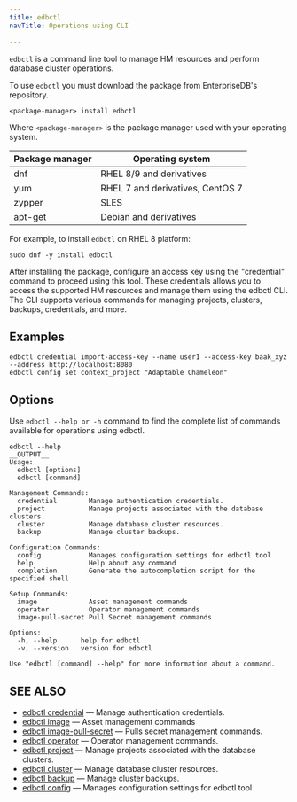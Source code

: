 ```yaml
---
title: edbctl
navTitle: Operations using CLI

---
```


`edbctl` is a command line tool to manage HM resources and perform database cluster operations. 

To use `edbctl` you must download the package from EnterpriseDB's repository. 

```
<package-manager> install edbctl
```

Where `<package-manager>` is the package manager used with your operating system.

| Package manager | Operating system                 |
| --------------- | -------------------------------- |
| dnf             | RHEL 8/9 and derivatives         |
| yum             | RHEL 7 and derivatives, CentOS 7 |
| zypper          | SLES                             |
| apt-get         | Debian and derivatives           |

For example, to install `edbctl` on RHEL 8 platform:

```
sudo dnf -y install edbctl
```

After installing the package, configure an access key using the "credential" command to proceed using this tool. These credentials allows you to access the supported HM resources and manage them using the edbctl CLI. The CLI supports various commands for managing projects, clusters, backups, credentials, and more.

## Examples

```
edbctl credential import-access-key --name user1 --access-key baak_xyz --address http://localhost:8080
edbctl config set context_project "Adaptable Chameleon"
```

## Options

Use `edbctl --help or -h` command to find the complete list of commands available for operations using edbctl.

```
edbctl --help
__OUTPUT__
Usage:
  edbctl [options]
  edbctl [command]

Management Commands:
  credential        Manage authentication credentials.
  project           Manage projects associated with the database clusters.
  cluster           Manage database cluster resources.
  backup            Manage cluster backups.

Configuration Commands:
  config            Manages configuration settings for edbctl tool
  help              Help about any command
  completion        Generate the autocompletion script for the specified shell

Setup Commands:
  image             Asset management commands
  operator          Operator management commands
  image-pull-secret Pull Secret management commands

Options:
  -h, --help      help for edbctl
  -v, --version   version for edbctl

Use "edbctl [command] --help" for more information about a command.
```

## SEE ALSO

-   [edbctl credential](edbctl_credential.mdx)	&mdash; Manage authentication credentials.
-   [edbctl image](edbctl_image.mdx) &mdash; Asset management commands
-   [edbctl image-pull-secret](edbctl_image_pull_secret.mdx) &mdash; Pulls secret management commands.
-   [edbctl operator](edbctl_operator.mdx) &mdash; Operator management commands.
-   [edbctl project](edbctl_project.mdx) &mdash; Manage projects associated with the database clusters.
-   [edbctl cluster](edbctl_cluster.mdx) &mdash; Manage database cluster resources.
-   [edbctl backup](edbctl_backup.mdx)	&mdash; Manage cluster backups.
-   [edbctl config](edbctl_config.mdx)	&mdash; Manages configuration settings for edbctl tool
